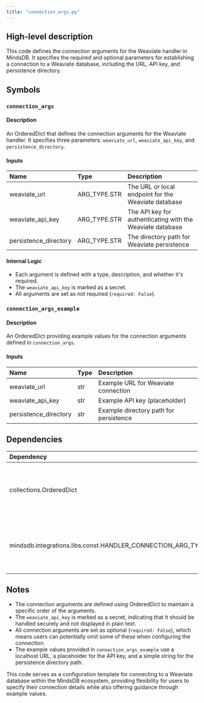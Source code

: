 ```yaml
---
title: "connection_args.py"
---
```


## High-level description
This code defines the connection arguments for the Weaviate handler in MindsDB. It specifies the required and optional parameters for establishing a connection to a Weaviate database, including the URL, API key, and persistence directory.

## Symbols

### `connection_args`
#### Description
An OrderedDict that defines the connection arguments for the Weaviate handler. It specifies three parameters: `weaviate_url`, `weaviate_api_key`, and `persistence_directory`.

#### Inputs
| Name | Type | Description |
|:-----|:-----|:------------|
| weaviate_url | ARG_TYPE.STR | The URL or local endpoint for the Weaviate database |
| weaviate_api_key | ARG_TYPE.STR | The API key for authenticating with the Weaviate database |
| persistence_directory | ARG_TYPE.STR | The directory path for Weaviate persistence |

#### Internal Logic
- Each argument is defined with a type, description, and whether it's required.
- The `weaviate_api_key` is marked as a secret.
- All arguments are set as not required (`required: False`).

### `connection_args_example`
#### Description
An OrderedDict providing example values for the connection arguments defined in `connection_args`.

#### Inputs
| Name | Type | Description |
|:-----|:-----|:------------|
| weaviate_url | str | Example URL for Weaviate connection |
| weaviate_api_key | str | Example API key (placeholder) |
| persistence_directory | str | Example directory path for persistence |

## Dependencies
| Dependency | Purpose |
|:-----------|:--------|
| collections.OrderedDict | Used to create ordered dictionaries for connection arguments |
| mindsdb.integrations.libs.const.HANDLER_CONNECTION_ARG_TYPE | Imported as ARG_TYPE, used to specify argument types |

## Notes
- The connection arguments are defined using OrderedDict to maintain a specific order of the arguments.
- The `weaviate_api_key` is marked as a secret, indicating that it should be handled securely and not displayed in plain text.
- All connection arguments are set as optional (`required: False`), which means users can potentially omit some of these when configuring the connection.
- The example values provided in `connection_args_example` use a localhost URL, a placeholder for the API key, and a simple string for the persistence directory path.

This code serves as a configuration template for connecting to a Weaviate database within the MindsDB ecosystem, providing flexibility for users to specify their connection details while also offering guidance through example values.